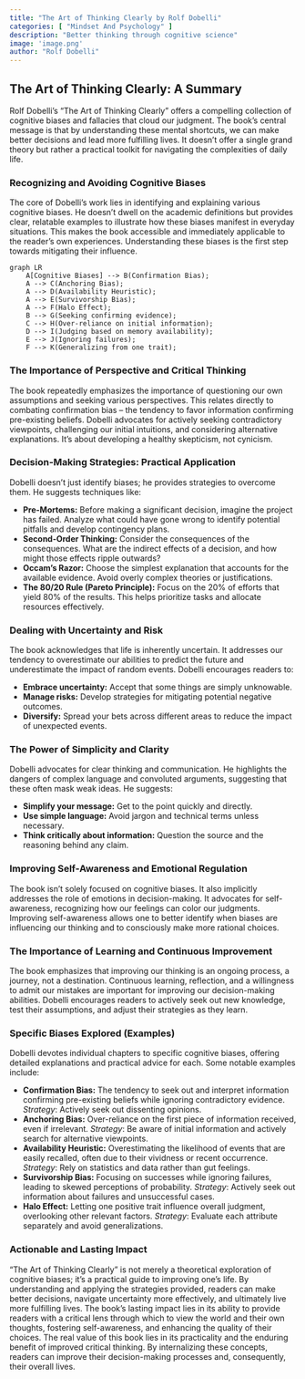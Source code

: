 ```yaml
---
title: "The Art of Thinking Clearly by Rolf Dobelli"
categories: [ "Mindset And Psychology" ]
description: "Better thinking through cognitive science"
image: 'image.png'
author: "Rolf Dobelli"
---
```

## The Art of Thinking Clearly: A Summary

Rolf Dobelli's "The Art of Thinking Clearly" offers a compelling collection of cognitive biases and fallacies that cloud our judgment.  The book’s central message is that by understanding these mental shortcuts, we can make better decisions and lead more fulfilling lives.  It doesn't offer a single grand theory but rather a practical toolkit for navigating the complexities of daily life.


### Recognizing and Avoiding Cognitive Biases

The core of Dobelli's work lies in identifying and explaining various cognitive biases.  He doesn't dwell on the academic definitions but provides clear, relatable examples to illustrate how these biases manifest in everyday situations.  This makes the book accessible and immediately applicable to the reader's own experiences.  Understanding these biases is the first step towards mitigating their influence.

```mermaid
graph LR
    A[Cognitive Biases] --> B(Confirmation Bias);
    A --> C(Anchoring Bias);
    A --> D(Availability Heuristic);
    A --> E(Survivorship Bias);
    A --> F(Halo Effect);
    B --> G(Seeking confirming evidence);
    C --> H(Over-reliance on initial information);
    D --> I(Judging based on memory availability);
    E --> J(Ignoring failures);
    F --> K(Generalizing from one trait);
```

###  The Importance of  Perspective and  Critical Thinking

The book repeatedly emphasizes the importance of questioning our own assumptions and seeking various perspectives.  This relates directly to combating confirmation bias – the tendency to favor information confirming pre-existing beliefs.  Dobelli advocates for actively seeking contradictory viewpoints, challenging our initial intuitions, and considering alternative explanations.  It's about developing a healthy skepticism, not cynicism.


###  Decision-Making Strategies: Practical Application


Dobelli doesn't just identify biases; he provides strategies to overcome them.  He suggests techniques like:

* **Pre-Mortems:** Before making a significant decision, imagine the project has failed.  Analyze what could have gone wrong to identify potential pitfalls and develop contingency plans.
* **Second-Order Thinking:**  Consider the consequences of the consequences.  What are the indirect effects of a decision, and how might those effects ripple outwards?
* **Occam's Razor:**  Choose the simplest explanation that accounts for the available evidence.  Avoid overly complex theories or justifications.
* **The 80/20 Rule (Pareto Principle):** Focus on the 20% of efforts that yield 80% of the results. This helps prioritize tasks and allocate resources effectively.

###  Dealing with  Uncertainty and Risk


The book acknowledges that life is inherently uncertain.  It addresses our tendency to overestimate our abilities to predict the future and underestimate the impact of random events.  Dobelli encourages readers to:

* **Embrace uncertainty:** Accept that some things are simply unknowable.
* **Manage risks:** Develop strategies for mitigating potential negative outcomes.
* **Diversify:** Spread your bets across different areas to reduce the impact of unexpected events.


###  The Power of  Simplicity and Clarity


Dobelli advocates for clear thinking and communication.  He highlights the dangers of complex language and convoluted arguments, suggesting that these often mask weak ideas.  He suggests:

* **Simplify your message:**  Get to the point quickly and directly.
* **Use simple language:** Avoid jargon and technical terms unless necessary.
* **Think critically about information:**  Question the source and the reasoning behind any claim.


###  Improving  Self-Awareness and  Emotional Regulation


The book isn’t solely focused on cognitive biases. It also implicitly addresses the role of emotions in decision-making.  It advocates for self-awareness, recognizing how our feelings can color our judgments.  Improving self-awareness allows one to better identify when biases are influencing our thinking and to consciously make more rational choices.


###  The Importance of  Learning and  Continuous Improvement


The book emphasizes that improving our thinking is an ongoing process, a journey, not a destination. Continuous learning, reflection, and a willingness to admit our mistakes are important for improving our decision-making abilities. Dobelli encourages readers to actively seek out new knowledge, test their assumptions, and adjust their strategies as they learn.


###  Specific Biases Explored (Examples)


Dobelli devotes individual chapters to specific cognitive biases, offering detailed explanations and practical advice for each.  Some notable examples include:

* **Confirmation Bias:** The tendency to seek out and interpret information confirming pre-existing beliefs while ignoring contradictory evidence.  *Strategy*: Actively seek out dissenting opinions.
* **Anchoring Bias:** Over-reliance on the first piece of information received, even if irrelevant.  *Strategy*: Be aware of initial information and actively search for alternative viewpoints.
* **Availability Heuristic:** Overestimating the likelihood of events that are easily recalled, often due to their vividness or recent occurrence.  *Strategy*: Rely on statistics and data rather than gut feelings.
* **Survivorship Bias:** Focusing on successes while ignoring failures, leading to skewed perceptions of probability.  *Strategy*: Actively seek out information about failures and unsuccessful cases.
* **Halo Effect:**  Letting one positive trait influence overall judgment, overlooking other relevant factors. *Strategy*:  Evaluate each attribute separately and avoid generalizations.


### Actionable and Lasting Impact


"The Art of Thinking Clearly" is not merely a theoretical exploration of cognitive biases; it's a practical guide to improving one's life. By understanding and applying the strategies provided, readers can make better decisions, navigate uncertainty more effectively, and ultimately live more fulfilling lives. The book's lasting impact lies in its ability to provide readers with a critical lens through which to view the world and their own thoughts, fostering self-awareness, and enhancing the quality of their choices. The real value of this book lies in its practicality and the enduring benefit of improved critical thinking. By internalizing these concepts, readers can improve their decision-making processes and, consequently, their overall lives.

